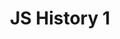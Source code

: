 ---
type: Lesson
title: "JS History 1"
xp: 10
description: "Learn the history of JavaScript"
activityRefs: 
    - id: 1
      activity: js_intro_variables1-1
    - id: 2
      activity: js_intro_variables_array0-1
    - id: 3
      activity: js_basic0-2
    - id: 4
      activity: js_basic0-3
---